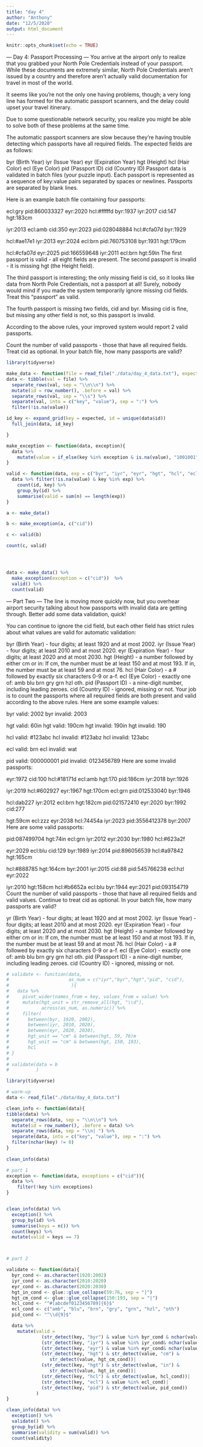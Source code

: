 ```yaml
---
title: "day 4"
author: "Anthony"
date: "12/5/2020"
output: html_document
---
```


```r
knitr::opts_chunk$set(echo = TRUE)
```


--- Day 4: Passport Processing ---
You arrive at the airport only to realize that you grabbed your North Pole Credentials instead of your passport. While these documents are extremely similar, North Pole Credentials aren't issued by a country and therefore aren't actually valid documentation for travel in most of the world.

It seems like you're not the only one having problems, though; a very long line has formed for the automatic passport scanners, and the delay could upset your travel itinerary.

Due to some questionable network security, you realize you might be able to solve both of these problems at the same time.

The automatic passport scanners are slow because they're having trouble detecting which passports have all required fields. The expected fields are as follows:

byr (Birth Year)
iyr (Issue Year)
eyr (Expiration Year)
hgt (Height)
hcl (Hair Color)
ecl (Eye Color)
pid (Passport ID)
cid (Country ID)
Passport data is validated in batch files (your puzzle input). Each passport is represented as a sequence of key:value pairs separated by spaces or newlines. Passports are separated by blank lines.

Here is an example batch file containing four passports:

ecl:gry pid:860033327 eyr:2020 hcl:#fffffd
byr:1937 iyr:2017 cid:147 hgt:183cm

iyr:2013 ecl:amb cid:350 eyr:2023 pid:028048884
hcl:#cfa07d byr:1929

hcl:#ae17e1 iyr:2013
eyr:2024
ecl:brn pid:760753108 byr:1931
hgt:179cm

hcl:#cfa07d eyr:2025 pid:166559648
iyr:2011 ecl:brn hgt:59in
The first passport is valid - all eight fields are present. The second passport is invalid - it is missing hgt (the Height field).

The third passport is interesting; the only missing field is cid, so it looks like data from North Pole Credentials, not a passport at all! Surely, nobody would mind if you made the system temporarily ignore missing cid fields. Treat this "passport" as valid.

The fourth passport is missing two fields, cid and byr. Missing cid is fine, but missing any other field is not, so this passport is invalid.

According to the above rules, your improved system would report 2 valid passports.

Count the number of valid passports - those that have all required fields. Treat cid as optional. In your batch file, how many passports are valid?


```r
library(tidyverse)

make_data <- function(file = read_file("./data/day_4_data.txt"), expected = c("byr", "iyr", "eyr", "hgt", "hcl", "ecl", "pid", "cid")){
data <- tibble(val = file) %>%
  separate_rows(val, sep = "\\n\\n") %>%
  mutate(id = row_number(), .before = val) %>%
  separate_rows(val, sep = "\\s") %>%
  separate(val, into = c("key", "value"), sep = ":") %>% 
  filter(!is.na(value))

id_key <- expand_grid(key = expected, id = unique(data$id))
  full_join(data, id_key)

}

make_exception <- function(data, exception){
  data %>% 
    mutate(value = if_else(key %in% exception & is.na(value), "1001001", value))
}

valid <- function(data, exp = c("byr", "iyr", "eyr", "hgt", "hcl", "ecl", "pid", "cid")){
  data %>% filter(!is.na(value) & key %in% exp) %>%
    count(id, key) %>%
    group_by(id) %>%
    summarise(valid = sum(n) == length(exp))
}

a <- make_data()

b <- make_exception(a, c("cid"))

c <- valid(b)

count(c, valid)




data <- make_data() %>% 
  make_exception(exception = c("cid"))  %>%
  valid() %>% 
  count(valid)

```

--- Part Two ---
The line is moving more quickly now, but you overhear airport security talking about how passports with invalid data are getting through. Better add some data validation, quick!

You can continue to ignore the cid field, but each other field has strict rules about what values are valid for automatic validation:

byr (Birth Year) - four digits; at least 1920 and at most 2002.
iyr (Issue Year) - four digits; at least 2010 and at most 2020.
eyr (Expiration Year) - four digits; at least 2020 and at most 2030.
hgt (Height) - a number followed by either cm or in:
If cm, the number must be at least 150 and at most 193.
If in, the number must be at least 59 and at most 76.
hcl (Hair Color) - a # followed by exactly six characters 0-9 or a-f.
ecl (Eye Color) - exactly one of: amb blu brn gry grn hzl oth.
pid (Passport ID) - a nine-digit number, including leading zeroes.
cid (Country ID) - ignored, missing or not.
Your job is to count the passports where all required fields are both present and valid according to the above rules. Here are some example values:

byr valid:   2002
byr invalid: 2003

hgt valid:   60in
hgt valid:   190cm
hgt invalid: 190in
hgt invalid: 190

hcl valid:   #123abc
hcl invalid: #123abz
hcl invalid: 123abc

ecl valid:   brn
ecl invalid: wat

pid valid:   000000001
pid invalid: 0123456789
Here are some invalid passports:

eyr:1972 cid:100
hcl:#18171d ecl:amb hgt:170 pid:186cm iyr:2018 byr:1926

iyr:2019
hcl:#602927 eyr:1967 hgt:170cm
ecl:grn pid:012533040 byr:1946

hcl:dab227 iyr:2012
ecl:brn hgt:182cm pid:021572410 eyr:2020 byr:1992 cid:277

hgt:59cm ecl:zzz
eyr:2038 hcl:74454a iyr:2023
pid:3556412378 byr:2007
Here are some valid passports:

pid:087499704 hgt:74in ecl:grn iyr:2012 eyr:2030 byr:1980
hcl:#623a2f

eyr:2029 ecl:blu cid:129 byr:1989
iyr:2014 pid:896056539 hcl:#a97842 hgt:165cm

hcl:#888785
hgt:164cm byr:2001 iyr:2015 cid:88
pid:545766238 ecl:hzl
eyr:2022

iyr:2010 hgt:158cm hcl:#b6652a ecl:blu byr:1944 eyr:2021 pid:093154719
Count the number of valid passports - those that have all required fields and valid values. Continue to treat cid as optional. In your batch file, how many passports are valid?


yr (Birth Year) - four digits; at least 1920 and at most 2002.
iyr (Issue Year) - four digits; at least 2010 and at most 2020.
eyr (Expiration Year) - four digits; at least 2020 and at most 2030.
hgt (Height) - a number followed by either cm or in:
If cm, the number must be at least 150 and at most 193.
If in, the number must be at least 59 and at most 76.
hcl (Hair Color) - a # followed by exactly six characters 0-9 or a-f.
ecl (Eye Color) - exactly one of: amb blu brn gry grn hzl oth.
pid (Passport ID) - a nine-digit number, including leading zeroes.
cid (Country ID) - ignored, missing or not.

```r
# validate <- function(data, 
#                      as_num = c("iyr","byr","hgt","pid", "cid"),
#                       ){
#   data %>% 
#     pivot_wider(names_from = key, values_from = value) %>%
#     mutate(hgt_unit = str_remove_all(hgt, "\\d"),
#            across(as_num, as.numeric)) %>%
#     filter(
#       between(byr, 1920, 2002),
#       between(iyr, 2010, 2020),
#       between(eyr, 2020, 2030),
#       hgt_unit == "cm" & between(hgt, 59, 76)m
#       hgt_unit == "cm" & between(hgt, 150, 193),
#       hcl
# }
# 
# validate(data = b
#          )
```





```r
library(tidyverse)

# warm-up
data <- read_file("./data/day_4_data.txt")

clean_info <- function(data){
tibble(data) %>% 
  separate_rows(data, sep = "\\n\\n") %>%
  mutate(id = row_number(), .before = data) %>% 
  separate_rows(data, sep = "\\n| ") %>%
  separate(data, into = c("key", "value"), sep = ":") %>%
  filter(nchar(key) != 0)
}
  
clean_info(data)

# part 1
exception <- function(data, exceptions = c("cid")){
  data %>%
    filter(!key %in% exceptions)
}


clean_info(data) %>% 
  exception() %>% 
  group_by(id) %>% 
  summarise(keys = n()) %>%
  count(keys) %>%
  mutate(valid = keys == 7)



# part 2

validate <- function(data){
  byr_cond <- as.character(1920:2002)
  iyr_cond <- as.character(2010:2020)
  eyr_cond <- as.character(2020:2030)
  hgt_in_cond <- glue::glue_collapse(59:76, sep = "|")
  hgt_cm_cond <- glue::glue_collapse(150:193, sep = "|")
  hcl_cond <- "^#[abcdef0123456789]{6}$"
  ecl_cond <- c("amb", "blu", "brn", "gry", "grn", "hzl", "oth")
  pid_cond <- "^\\d{9}$"

  data %>% 
    mutate(valid = 
             (str_detect(key, "byr") & value %in% byr_cond & nchar(value == 4))|
             (str_detect(key, "iyr") & value %in% iyr_cond& nchar(value == 4))|
             (str_detect(key, "eyr") & value %in% eyr_cond& nchar(value == 4))|
             (str_detect(key, "hgt") & str_detect(value, "cm") &
                str_detect(value, hgt_cm_cond))|
             (str_detect(key, "hgt") & str_detect(value, "in") &
                str_detect(value, hgt_in_cond))|
             (str_detect(key, "hcl") & str_detect(value, hcl_cond))|
             (str_detect(key, "ecl") & value %in% ecl_cond)|
             (str_detect(key, "pid") & str_detect(value, pid_cond))
           )
}

clean_info(data) %>%
  exception() %>% 
  validate() %>% 
  group_by(id) %>%
  summarise(validity = sum(valid)) %>%
  count(validity)



```

